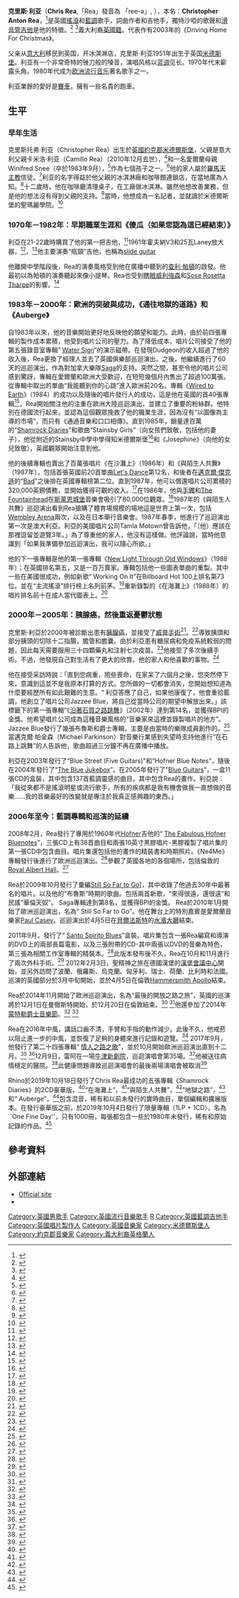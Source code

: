 {{Infobox musical artist
|type=男歌手
|Name           = 克里斯·利亚
|Img            = Chris Rea. personal picture.jpg
|Birth_name     = Christopher Anton Rea
|Born           = {{Birth date and age|1951|3|4}}
|Origin         = {{UK}}[[米德爾斯堡|米德爾斯堡]]
|Instrument     = [[主唱|主唱]]、[[吉他|吉他]]、[[鋼琴|鋼琴]]
|Genre          = [[藍調搖滾|藍調搖滾]]、[[電藍調|電藍調]]、<br />[[軟搖滾|軟搖滾]]、[[流行搖滾|流行搖滾]]
|Occupation     = [[創作歌手|創作歌手]]、[[吉他手|吉他手]]、<br />[[唱片製作人|唱片製作人]]
|Years_active   = 1978年至今
|Associated_acts= [[The_Memphis_Fireflies|The Memphis Fireflies]]
|Label          = 
*[[Magnet_Records|Magnet Records]]
*[[East_West_Records|East West Records]]
*[[Edel_Music|Edel Music]]
*[[Warner_Music_Group|華納音樂]]
*[[Rhino_Entertainment|Rhino Entertainment]]
*Jazzee Blue
}} 
'''克里斯·利亚'''（'''Chris Rea''',「Rea」發音為 「ree-ə」, {{bd|1951年|3月4日|catIdx=R}}），本名：'''Christopher Anton Rea'''，<ref name="The Great Rock Discography">{{cite book|first=Martin C.|last=Strong |year=2000|title=The Great Rock Discography|url=https://archive.org/details/greatrockdiscogr0000stro|edition=5th|publisher=Mojo Books|location=Edinburgh|pages=[https://archive.org/details/greatrockdiscogr0000stro/page/800 800]–801|isbn=1-84195-017-3}}</ref>是英國[[搖滾樂|搖滾]]和[[藍調|藍調]]歌手，詞曲作者和吉他手，獨特沙啞的歌聲和[[滑音管吉他|滑音管吉他]]是他的特徵。<ref>{{cite web|author=David Sinclair|url=https://www.thetimes.co.uk/article/chris-rea-nlshvsnrttb|title=Chris Rea|date=2006-04-27|work=The Times|quote=From being a multimillion-selling, soft-rock tunesmith, Rea, 55, has turned into a hardcore disciple of the electric blues.|accessdate=2018-04-07|archive-date=2020-10-24|archive-url=https://web.archive.org/web/20201024070119/https://www.thetimes.co.uk/article/chris-rea-nlshvsnrttb|dead-url=no}}</ref> <ref>{{cite web|author=Danny Scott|url=https://www.thetimes.co.uk/article/me-and-my-motor-singer-chris-rea-j7zpsq6wd|title=Me and My Motor: singer Chris Rea|date=2017-12-03|work=The Sunday Times|accessdate=2018-04-07|archive-date=2019-05-12|archive-url=https://web.archive.org/web/20190512193702/https://www.thetimes.co.uk/article/me-and-my-motor-singer-chris-rea-j7zpsq6wd|dead-url=no}}</ref>義大利裔[[英國籍|英國籍]]。代表作有2003年的《Driving Home For Christmas》。

父亲从[[意大利|意大利]]移民到英国，开冰淇淋店，克里斯·利亚1951年出生于英国[[米德斯堡|米德斯堡]]。利亚有一个非常奇特的锉刀般的嗓音，演唱风格以[[蓝调|蓝调]]见长。1970年代末嶄露头角。1980年代成为[[欧洲|欧洲]][[流行音乐|流行音乐]]著名歌手之一。

利亚業餘的愛好是[[賽車|賽車]]，擁有一些名貴的跑車。

==生平==
===早年生活===
克里斯托弗·利亚（Christopher Rea）出生於[[英國|英國]][[約克郡|約克郡]][[米德爾斯堡|米德爾斯堡]]，父親是意大利父親卡米洛·利亚（Camillo Rea）（2010年12月去世），<ref>{{cite news|last=Robson|first=Dave|url=http://www.gazettelive.co.uk/news/teesside-news/2010/12/10/teesside-ice-cream-legend-camillo-rea-dies-84229-27799366/|title=Teesside Ice-cream Legend Camillo Rea Dies|publisher=Gazette Live|date=2010-12-10|accessdate=2020-11-27|archive-date=2012-09-28|archive-url=https://web.archive.org/web/20120928125321/http://www.gazettelive.co.uk/news/teesside-news/2010/12/10/teesside-ice-cream-legend-camillo-rea-dies-84229-27799366/|dead-url=no}}</ref>和一名愛爾蘭母親Winifred Snee（卒於1983年9月），<ref>{{cite news|author=Keith Shadwick|url=https://www.independent.co.uk/arts-entertainment/music/features/chris-rea-confessions-of-a-blues-survivor-567613.html|title=Chris Rea Confessions of A Blues Survivor|date=2004-03-26|accessdate=2020-11-27|archive-date=2018-07-01|archive-url=https://web.archive.org/web/20180701040614/https://www.independent.co.uk/arts-entertainment/music/features/chris-rea-confessions-of-a-blues-survivor-567613.html|dead-url=no}}</ref>作為七個孩子之一。<ref>{{cite news|url=http://www.birminghampost.co.uk/business/creative/blues-star-chris-rea-reflects-8038121|title=Blues Star Chris Rea Reflects|author=Graham Young|date=2014-11-05|accessdate=2020-11-27|archive-date=2014-12-25|archive-url=https://web.archive.org/web/20141225000353/http://www.birminghampost.co.uk/business/creative/blues-star-chris-rea-reflects-8038121|dead-url=no}}</ref>他的家人屬於[[羅馬天主教|羅馬天主教]]信徒。<ref>{{cite news|author=馬特·韋斯特科特|url=http://www.thenorthernecho.co.uk/news/9592789.Chris_Rea_s_long_and_winding_road/|title=Chris Rea’s Long and Winding Road|date=2012-03-15|accessdate=2020-11-27|archive-date=2018-06-12|archive-url=https://web.archive.org/web/20180612143309/http://www.thenorthernecho.co.uk/news/9592789.Chris_Rea_s_long_and_winding_road/|dead-url=no}}</ref>利亚的名字得益於他父親的冰淇淋廠和咖啡館連鎖店，在當地廣為人知。<ref>{{cite news|last=Welford|first=Joanne|url=http://www.gazettelive.co.uk/news/nostalgia/behind-scenes-reas-creamy-ices-13361234|title=behind-scenesea's Creams Ices|date=2017-07-23|publisher=Gazette Live|accessdate=2020-11-27|archive-date=2020-09-25|archive-url=https://web.archive.org/web/20200925073211/https://www.gazettelive.co.uk/news/nostalgia/behind-scenes-reas-creamy-ices-13361234|dead-url=no}}</ref>十二歲時，他在咖啡廳清理桌子，在工廠做冰淇淋。雖然他想改善業務，但是他的想法沒有得到父親的支持。<ref>{{cite web|last1=Danziger|first1=Danny|title=The Worst of Times Up to My Elbows in Ice-cream Chris Rea talks to Danny Danziger|url=https://www.independent.co.uk/life-style/the-worst-of-times-up-to-my-elbows-in-ice-cream-chris-rea-talks-to-danny-danziger-1507505.html|date=1993-11-29|accessdate=2020-11-27|archive-date=2020-12-04|archive-url=https://web.archive.org/web/20201204202724/https://www.independent.co.uk/life-style/the-worst-of-times-up-to-my-elbows-in-ice-cream-chris-rea-talks-to-danny-danziger-1507505.html|dead-url=no}}</ref>當時，他想成為一名記者，並就讀於米德爾斯堡的聖瑪麗學院。<ref>{{cite news|last1=Live|first1=Teesside|title=Always Boro Lad|url=https://www.gazettelive.co.uk/news/local-news/always-boro-lad-3789040|website=gazettelive|date=2005-10-13|accessdate=2020-11-27|archive-date=2020-12-05|archive-url=https://web.archive.org/web/20201205084706/https://www.gazettelive.co.uk/news/local-news/always-boro-lad-3789040|dead-url=no}}</ref>
 
===1970年－1982年：早期職業生涯和《傻瓜（如果您認為這已經結束）》===
利亞在21-22歲時購買了他的第一把吉他，<ref>{{cite web|url=http://www.belfasttelegraph.co.uk/life/singer-chris-rea-coping-with-not-having-a-pancreas-can-be-pretty-awful-30780649.html|title=Singer Chris Rea Coping With Not Having A Pancreas Can Be Pretty Awful|date=2014-11-28|work=[[Belfast_Telegraph|Belfast Telegraph]]|accessdate=2020-11-27|archive-date=2018-09-24|archive-url=https://web.archive.org/web/20180924033635/https://www.belfasttelegraph.co.uk/life/singer-chris-rea-coping-with-not-having-a-pancreas-can-be-pretty-awful-30780649.html|dead-url=no}}</ref>1961年霍夫納V3和25瓦Laney放大器，<ref>{{cite web|author=David Mead|url=http://www.musicradar.com/news/guitar/chris-rea-his-guitar-origins-strats-the-blues-and-la-passione-638813|title=Chris Rea His Guitar Origins Strats The Blues and La Passione|date=2016-06-15|work=[[MusicRadar|MusicRadar]]}}</ref>，<ref>{{cite web|url=http://ne4me.dev.visualsoft.co.uk/celebrities-3/middlesbrough-superstar-speaks-exclusively-12.html|title=Middlesbrough Superstar Speaks Exclusively|date=2010-03-05|work=ne4me|accessdate=2020-11-27|archive-date=2015-04-05|archive-url=https://archive.is/20150405195527/http://ne4me.dev.visualsoft.co.uk/celebrities-3/middlesbrough-superstar-speaks-exclusively-12.html|dead-url=no}}</ref>他主要演奏“瓶頸”吉他，也稱為[[slide_guitar|slide guitar]]</ref>他離開中學階段後，Rea的演奏風格受到他在廣播中聽到的[[查利·帕頓|查利·帕頓]]的啟發。他最初以為帕頓的演奏聽起來像小提琴。Rea也受到[[瞎眼威利強森|瞎眼威利強森]]和[[Sose_Rosetta_Tharpe|Sose Rosetta Tharpe]]的影響。<ref>{{cite news|author=Will Hodgkinson|url=https://www.theguardian.com/culture/2002/sep/13/artsfeatures1|title=Guardian02|accessdate=2020-11-27|archive-date=2020-12-04|archive-url=https://web.archive.org/web/20201204113907/https://www.theguardian.com/culture/2002/sep/13/artsfeatures1|dead-url=no}}</ref>


===1983年－2000年：歐洲的突破與成功，《通往地獄的道路》和《Auberge》===
自1983年以來，他的音樂開始更好地反映他的願望和能力。此時，由於前四張專輯的製作成本累積，他受到唱片公司的壓力。為了降低成本，唱片公司接受了他的第五張錄音室專輯“ [[Water_Sign_(Chris_Rea專輯)|Water Sign]]”的演示磁帶。在發現Dudgeon的收入超過了他的收入後，Rea更換了經理人並去了英國俱樂部巡迴演出。之後，他繼續進行了60天的巡迴演出，作為對加拿大樂隊[[Saga_(band)|Saga]]的支持。突然之間，甚至令他的唱片公司感到驚訝，專輯在愛爾蘭和歐洲大受歡迎，在短短幾個月內售出了超過100萬張。從專輯中取出的單曲“我能聽到你的心跳”進入歐洲前20名。專輯《[[Wired_to_Earth|Wired to Earth]]》（1984）的成功以及隨後的唱片發行人的成功，這是他在英國的首40張專輯<ref>{{cite web|url=http://www.officialcharts.com/artist/29468/chris-rea/|title=Chris Rea|publisher=Official UK Charts|date=2017-01-09|accessdate=2020-11-27|archive-date=2020-12-02|archive-url=https://web.archive.org/web/20201202091359/https://www.officialcharts.com/artist/29468/chris-rea/|dead-url=no}}</ref>，Rea開始關注他的注重在歐洲大陸巡迴演出，並建立了重要的粉絲群。他特別在德國流行起來，並認為這個觀眾挽救了他的職業生涯，因為沒有“以圖像為主導的市場”，而只有《通過音樂和口口相傳》。直到1985年，銷量達百萬的“[[Shamrock_Diaries|Shamrock Diaries]]”和歌曲“Stainsby Girls”（向女孩們致敬，包括他的妻子），他從附近的Stainsby中學中學得知米德爾斯堡<ref>{{cite web|url=https://www.jonkutner.com/stainsby-girls/|title=Stainsby Girls (Chris Rea)|date=2013-11-10|accessdate=2020-11-27|archive-date=2020-12-04|archive-url=https://web.archive.org/web/20201204214753/https://www.jonkutner.com/stainsby-girls/|dead-url=no}}</ref>和《Josephine》（向他的女兒致敬），英國觀眾開始注意到他。

他的後續專輯也賣出了百萬張唱片《在沙灘上》（1986年）和《與陌生人共舞》（1987年），包括首張英國前20首單曲[[Let's_Dance_(克里斯·利亞歌曲)|Let's Dance]]第12名，和後者在[[邁克爾·傑克遜|邁克爾·傑克遜]]的“[[Bad（album）|Bad]]”之後排在英國專輯榜第二位。直到1987年，他可以償還唱片公司累積的320,000英鎊債務，並開始獲得可觀的收入。<ref>{{cite news|author=Henry Yates|url=http://teamrock.com/feature/2015-12-01/chris-rea-straight-shooter|title=Chris Rea Straight Shooter|date=2015-12-01|work=TeamRock|accessdate=2020-11-27|archive-date=2018-03-16|archive-url=https://web.archive.org/web/20180316124849/http://teamrock.com/feature/2015-12-01/chris-rea-straight-shooter|dead-url=no}}</ref>在1986年，他與[[手鐲|手鐲]]和[[The_Fountainhead_(樂隊)|The Fountainhead]]在[[斯莱恩城堡|斯莱恩城堡]]音樂會吸引了80,000位觀眾。<ref>{{cite news|author=Joe O'Brien|url=http://www.rte.ie/archives/2016/0705/800338-queen-at-slane-castle/|title=Queen at Slane Castle 1986|date=1986-07-07|work=[[RaidióTeilifísÉireann|RaidióTeilifísÉireann]]|accessdate=2020-11-27|archive-date=2020-10-01|archive-url=https://web.archive.org/web/20201001085553/https://www.rte.ie/archives/2016/0705/800338-queen-at-slane-castle/|dead-url=no}}</ref>1987年的《與陌生人共舞》巡迴演出看到Rea搶購了體育場規模的場地這是世界上第一次，包括[[Wembley_Arena|Wembley Arena]]兩次，以及在日本舉行音樂會。1987年春季，他進行了巡迴演出第一次是澳大利亞。利亞的美國唱片公司Tamla Motown曾告訴他，「（他）應該在那裡逗留並遊覽3年。」為了尊重他的家人，他沒有這樣做。他評論說，當時他意識到「如果我準備參加巡迴演出，我可以隨心所欲。」

他的下一張專輯是他的第一張專輯《[[New_Light_Through_Old_Windows|New Light Through Old Windows]]》（1988年）；在英國排名第五，又是一百万賣家。專輯包括他一些圖表單曲的重製。其中一些在美國很成功，例如新歌“ Working On It”在Billboard Hot 100上排名第73位。並在“主流搖滾”排行榜上名列前茅。<ref>{{cite web|url=https://www.billboard.com/music/chris-rea/chart-history/hot-mainstream-rock-tracks/song/319164|title=Working It It (Mainstream Rock)|work=Billboard|accessdate=2020-11-27|archive-date=2020-12-04|archive-url=https://web.archive.org/web/20201204075648/https://www.billboard.com/music/chris-rea/chart-history/hot-mainstream-rock-tracks/song/319164|dead-url=no}}</ref>重新錄製的《在海灘上》（1988年）的唱片排名前十在成人當代圖表上。<ref>{{cite web|url=https://www.billboard.com/music/chris-rea/chart-history/adult-contemporary/song/379341|title=On the Beach|accessdate=2020-11-27|archive-date=2020-12-06|archive-url=https://web.archive.org/web/20201206223410/https://www.billboard.com/music/chris-rea/chart-history/adult-contemporary/song/379341|dead-url=no}}</ref>

===2000年－2005年：胰腺癌，然後重返憂鬱狀態===
克里斯·利亞於2000年被診斷出患有[[胰腺癌|胰腺癌]]，並接受了[[胰十二指腸切除術|威普手術]]<ref>{{cite web|url=http://archiviostorico.corriere.it/2000/agosto/04/Chris_Rea_operato_urgenza_tolto_co_0_0008047500.shtml|title=Chris Rea operato urgenza tolto|date=2000-08-04|language=it|journal=Corriere della Sera|pages=34|accessdate=2020-11-27|archive-date=2015-11-20|archive-url=https://web.archive.org/web/20151120155441/http://archiviostorico.corriere.it/2000/agosto/04/Chris_Rea_operato_urgenza_tolto_co_0_0008047500.shtml|dead-url=no}}</ref>。<ref>{{cite news |url=http://news.bbc.co.uk/local/tees/hi/people_and_places/music/newsid_8575000/8575077.stm |title=Chris Rea plays North East gigs |date=2010-03-18 |work=BBC News |accessdate=2014-03-28 |archive-date=2019-02-26 |archive-url=https://web.archive.org/web/20190226050950/http://news.bbc.co.uk/local/tees/hi/people_and_places/music/newsid_8575000/8575077.stm |dead-url=no }}</ref>導致胰頭和部分胰頭的切除十二指腸，膽管和膽囊。由於利亞患有糖尿病和免疫系統較弱的問題，因此每天需要服用三十四顆藥丸和注射七次疫苗。<ref>{{cite web|author=Gavin Martin|url=http://blogs.mirror.co.uk/the-ticket/2009/10/chris-reas-fighting-fit-and-ra.html|title=Chris Reas fighting fit and ra|work=Daily Mirror|date=2009-10-02|accessdate=2020-11-27|archive-date=2013-10-21|archive-url=https://web.archive.org/web/20131021023230/http://blogs.mirror.co.uk/the-ticket/2009/10/chris-reas-fighting-fit-and-ra.html|dead-url=no}}</ref>他接受了多次後續手術。不過，他發現自己對生活有了更大的欣賞，他的家人和他喜歡的事物。<ref>{{cite web|author=Garth Pearce|url=https://www.saga.co.uk/magazine/entertainment/celebrities/chris-rea|title=Chris Rea on cancer, family, fame and the key to happiness|date=2015-09-17|publisher=Saga|accessdate=2020-11-27|archive-date=2020-12-05|archive-url=https://web.archive.org/web/20201205185428/https://www.saga.co.uk/magazine/entertainment/celebrities/chris-rea|dead-url=no}}</ref>

他在接受采訪時說：「直到您病重，險些喪命，在家呆了六個月之後，您突然停下來，意識到這並不是我原本打算的方式。您所做的一切都會消失，您開始想知道為什麼要經歷所有如此艱難的生意。“ 利亞答應了自己，如果他康復了，他會重拾藍調，他創立了唱片公司Jazzee Blue，將自己從當時公司的期望中解放出來。」該標籤下的第一張專輯“《[[沿著石質之路跳舞|沿著石質之路跳舞]]》（2002年）達到第14名，並獲得BPI的金獎。他希望唱片公司成為這種音樂風格的“音樂家來這裡並錄製唱片的地方”。 Jazzee Blue發行了幾張布魯斯和爵士專輯，主要是由當時的樂隊成員創作的。<ref>{{cite news|author=Mark Edwards|url=https://www.thetimes.co.uk/article/chris-rea-blue-street-m2zpv0hw9vj|title=Chris Rea Blue Street|date=2003-07-27|work=The Times|accessdate=2020-11-27|archive-date=2020-12-06|archive-url=https://web.archive.org/web/20201206132657/https://www.thetimes.co.uk/article/chris-rea-blue-street-m2zpv0hw9vj|dead-url=no}}</ref>當邁克爾·帕金森（Michael Parkinson）對音樂行業感到失望時支持他進行“在石路上跳舞”的人告訴他，歌曲超過三分鐘不再在廣播中播放。

利亞在2003年發行了“Blue Street (Five Guitars)"和“Hofner Blue Notes”，隨後在2004年發行了“[[The_Blue_Jukebox|The Blue Jukebox]]”。在2005年發行了"[[Blue_Guitars|Blue Guitars]]”，一盒11張CD的盒裝，其中包含137首藍調靈感的曲目，其中包含Rea的畫作。利亞說： 「我從來都不是搖滾明星或流行歌手，所有的疾病都是我有機會做我一直想做的音樂......我的音樂最好的改變就是專注於我真正感興趣的東西。」

=== 2006年至今：藍調專輯和巡演的延續===
2008年2月，Rea發行了專用於1960年代[[Hofner|Hofner]]吉他的“ [[The_Fabulous_Hofner_Bluenotes|The Fabulous Hofner Bluenotes]]”，三張CD上有38首曲目和兩張10英寸黑膠唱片-黑膠複製了唱片集的第一張CD中包含曲目。唱片集還包括他的畫作的精裝書和時期照片。《Ne4Me》專輯發行後進行了歐洲巡迴演出。<ref>{{cite news|url=http://www.thejournal.co.uk/culture/music/review-chris-rea-newcastle-city-4505977|title=Chris Rea New Castle City|date=2008-04-03|work=[[The_Journal（newspaper）|The Journal]]|accessdate=2020-11-27|archive-date=2017-12-14|archive-url=https://web.archive.org/web/20171214071514/http://www.thejournal.co.uk/culture/music/review-chris-rea-newcastle-city-4505977|dead-url=no}}</ref>參觀了英國各地的各個場所，包括倫敦的[[Royal_Albert_Hall|Royal Albert Hall]]。<ref>{{cite news|url=http://www.uncut.co.uk/news/win-tickets-to-see-chris-rea-52757|title=Win! Tickets to see Chris Rea!|date=2008-02-27|work=Uncut|accessdate=2020-11-27|archive-date=2020-10-01|archive-url=https://web.archive.org/web/20201001014610/https://www.uncut.co.uk/news/win-tickets-to-see-chris-rea-52757/|dead-url=no}}</ref>

Rea於2009年10月發行了彙編[[Still_So_Go：The_Best_of_Chris_Rea|Still So Far to Go]]]，其中收錄了他過去30年中最著名的唱片。以及他的“布魯斯”時期的歌曲。包括兩首新歌，“來得很遠，還很遠”和民謠“華倫天奴”。 Saga專輯達到第8名，並獲得BPI的金獎。 Rea於2010年1月開始了歐洲巡迴演出，名為“ Still So Far to Go”。他在舞台上的特別嘉賓是愛爾蘭音樂家[[保羅·凱西_(音樂家)|Paul Casey]]。巡迴演出於4月5日在[[貝爾法斯特|貝爾法斯特]]的[[水濱大廳|水濱大廳]]結束。

2011年9月，發行了“ [[Santo_Spirito_Blues|Santo Spirito Blues]]”盒裝。唱片集包含一張Rea編寫和導演的DVD上的兩部長篇電影，以及三張附帶的CD-其中兩張以DVD的音樂為特色，第三張為相關工作室專輯的精裝本。<ref>{{cite web|url=http://www.music-news.com/shownews.asp?nItemID=48577|title=Chris Rea宣布聖斯皮里託之旅|date=2012-02-07|publisher=Music News|accessdate=2020-11-27|archive-date=2015-10-01|archive-url=https://web.archive.org/web/20151001005131/http://www.music-news.com/shownews.asp?nItemID=48577|dead-url=no}}</ref>此版本發布後不久，Rea在10月和11月進行了兩次外科手術。<ref>{{cite web|url=http://kyivweekly.com.ua/pulse/persona/2012/02/13/151818.html|title=Chris Rea：到日期= 2012年2月13日的路途無處可逃|work=Kyiv Weekly|accessdate=2020年11月27日|archive-date=2015年10月1日|archive-url=https://web.archive.org/web/20151001045722/http://kyivweekly.com.ua/pulse/persona/2012/02/13/151818.html|dead-url=no}}</ref> 2012年2月3日，聖精神之旅在德國漢堡的[[漢堡會議中心|漢堡會議中心]]開始，並另外訪問了波蘭、俄羅斯、烏克蘭、匈牙利、瑞士、荷蘭、比利時和法國。巡演的英國部分於3月中旬開始，並於4月5日在倫敦[[Hammersmith_Apollo|Hammersmith Apollo]]結束。

Rea於2014年11月開始了歐洲巡迴演出，名為“最後的開放之路之旅”，英國的巡演將於12月1日在曼徹斯特開始，於12月20日在倫敦結束。<ref>{{cite web|url=http://www.gigwise.com/news/90020/chris-rea-announces-december-2014-uk-tour|title=Chris Rea Announces December 2014 UK Tour|date=2014-04-08|work=gigwise.com|accessdate=2020-11-27|archive-date=2020-09-20|archive-url=https://web.archive.org/web/20200920171618/https://www.gigwise.com/news/90020/chris-rea-announces-december-2014-uk-tour|dead-url=no}}</ref> <ref>{{cite news|author=Andrew Johnston|url=https://www.belfasttelegraph.co.uk/entertainment/news/chris-rea-review-guitar-hero-hasnt-run-out-of-fuel-30806350.html|title=Chris Rea評論：吉他英雄的燃料還沒有耗盡|date=2014-12-08|work=Belfast Telegraph|accessdate=2020-11-27|archive-date=2020-12-05|archive-url=https://web.archive.org/web/20201205135942/https://www.belfasttelegraph.co.uk/entertainment/news/chris-rea-review-guitar-hero-hasnt-run-out-of-fuel-30806350.html|dead-url=no}}</ref>他還參加了2014年[[蒙特勒爵士音樂節|蒙特勒爵士音樂節]]。<ref>{{cite news|url=https://www.24heures.ch/festivals/chroniques/chris-rea-distille-blues-survivant-sent-fort-bourbon/story/12103744|title=Chris Rea Distille Blues Survivant Sent Fort Bourbon|date=2014-07-06|work=24 heu res|language=fr|accessdate=2020-11-27|archive-date=2020-12-06|archive-url=https://web.archive.org/web/20201206124925/https://www.24heures.ch/festivals/chroniques/chris-rea-distille-blues-survivant-sent-fort-bourbon/story/12103744|dead-url=no}}</ref> <ref>{{cite web|url=http://www.montreuxjazz.com/interviews-chris-rea-2014-07-05|title=Interviews-Chris Rea|date=2014-07-05|work=Montreux Jazz}}</ref>

Rea在2016年中風，講話口齒不清，手臂和手指的動作減少。此後不久，他戒菸以阻止進一步的中風，並恢復了足夠的身體來進行記錄和遊覽。<ref>{{cite news|url=https://www.express.co.uk/entertainment/music/857387/Chris-Rea-pancreatic-cancer-stroke-health-struggle-rock-star-interview|title=Chris Rea與胰腺癌的鬥爭：我永遠都不會像以前那樣|date=2017-09-24|work=Daily Express|accessdate=2017-12-10|archive-date=2020-09-21|archive-url=https://web.archive.org/web/20200921025117/https://www.express.co.uk/entertainment/music/857387/Chris-Rea-pancreatic-cancer-stroke-health-struggle-rock-star-interview|dead-url=no}}</ref> 2017年9月，他發行了第二十四張專輯“ [[情人之路之歌|情人之路之歌]]”，並於10月開始歐洲巡迴演出直到十二月。<ref>{{cite news|author=Dave Robson|url=http://www.gazettelive.co.uk/whats-on/music-nightlife-news/chris-rea-reveals-tour-dates-12936489|title=Chris Rea再次出馬時透露了巡演日期|date=2017-04-24|work=憲報現場直播|accessdate=2020-11-27|archive-date=2020-09-25|archive-url=https://web.archive.org/web/20200925075829/https://www.gazettelive.co.uk/whats-on/music-nightlife-news/chris-rea-reveals-tour-dates-12936489|dead-url=no}}</ref> <ref>{{cite news|author=Dave Lawrence|url=http://www.thenorthernecho.co.uk/news/local/teesvalley/middlesbrough/15675993.Review__Chris_Rea__Sage_Gateshead/＃comments-anchor|title=評論：克里斯·雷亞（Sage Gateshead）|date=2017-11-22|work=The Northern Echo}}</ref>12月9日，雷阿在一場[[牛津新劇院|牛津新劇院]]，巡迴演唱會第35場。<ref>{{cite news|author=Lin Jenkins|url=https://www.theguardian.com/music/2017/dec/09/chris在牛津劇院的一個舞台上大面積倒塌|title=克里斯·雷亞在牛津劇院的舞台上倒塌後“穩定”|date=2017-12-09|work=The Guardian}}</ref>他被送往病情穩定的醫院。<ref>{{cite news|author=Nicola Harley|url=https://www.telegraph.co.uk/news/2017/12/09/driving-home-christmas-star-chris-rea-collapses-stage/|title=Chris Rea，駕車回家過聖誕節的明星，在舞台上“陷入困境”後“穩定”|date=2017-12-10|work=The Daily Telegraph|accessdate=2020-11-27|archive-date=2020-12-06|archive-url=https://web.archive.org/web/20201206064406/https://www.telegraph.co.uk/news/2017/12/09/driving-home-christmas-star-chris-rea-collapses-stage/|dead-url=no}}</ref>此健康問題導致巡迴演唱會的最後兩場演唱會被取消<ref>{{cite news|author=Laura Harding|url=https://www.independent.co.uk/news/uk/home-news/chris-rea-shows-cancel-collapse-stage-bournemouth-international-centre-bic-music-a8103901.html|title=Chris Rea）在舞台倒塌後取消了另一場演出|date=2017-12-11|work=The Independent|accessdate=2020-11-27|archive-date=2020-12-05|archive-url=https://web.archive.org/web/20201205041854/https://www.independent.co.uk/news/uk/home-news/chris-rea-shows-cancel-collapse-stage-bournemouth-international-centre-bic-music-a8103901.html|dead-url=no}}</ref>

Rhino於2019年10月18日發行了Chris Rea最成功的五張專輯《Shamrock Diaries》的2CD豪華版，<ref>{{cite web|url=https://store.rhino.co.uk/uk/shamrock-diaries-2cd-deluxe-edition.html|title=Shamrock Diaries (2CD Deluxe Edition)|website=Store.rhino.co.uk}}</ref>“在海灘上”，<ref>{{cite web|url=https://store.rhino.co.uk/uk/on-the-beach-2cd-deluxe-edition.html|title =在海灘上（2CD豪華版）|website=Store.rhino.co.uk}}</ref>“與陌生人共舞”，<ref>{{cite web|url=https://store.rhino.co.uk/uk/dancing-with-strangers-2cd-deluxe-edition.html|title=Dancing with Strangers (2CD Deluxe Edition)|website=Store.rhino.co.uk}}</ref>“地獄之路”，<ref>{{cite web|url=https://store.rhino.co.uk/uk/the-road-to-hell-2cd-deluxe-edition.html|title=The Road To Hell (2CD Deluxe Edition)|website=Store.rhino.co.uk}}</ref>和“ Auberge”，<ref>{{cite web|url= https://store.rhino.co.uk/uk/auberge-2cd-deluxe-edition.html|title=Auberge (2CD Deluxe Edition)|website=Store.rhino.co.uk}}</ref>包含混音，稀有和以前未發行的實時曲目，單個編輯和擴展版本。在發行豪華版之前，於2019年10月4日發行了限量專輯（1LP + 1CD），名為``One Fine Day''，只有1000冊，每張都包含一些於1980年未發行，稀有和原始記錄的作品。<ref>{{cite web|url=https://store.rhino.co.uk/uk/artists/chris-rea/one-fine-day-Vinyl.html|title=One Fine Day|website=Store.rhino.co.uk}}</ref>

== 參考資料 ==
{{Reflist}}

== 外部連結 ==
{{wikiquote}}
{{Commons category|Chris Rea}}
*[http://www.chrisrea.com Official site] {{Wayback|url=http://www.chrisrea.com/ |date=20201101094433 }}
* {{IMDb name|id=0713730|name=Chris Rea}}
{{Authority control}}
{{DEFAULTSORT:Rea, Chris}}
[[Category:英國男歌手|Category:英國男歌手]]
[[Category:英國流行音樂歌手|Category:英國流行音樂歌手]]
[[Category:英國藍調歌手|R]]
[[Category:英國藍調吉他手|Category:英國藍調吉他手]]
[[Category:英國唱片製作人|Category:英國唱片製作人]]
[[Category:英國音樂家|Category:英國音樂家]]
[[Category:米德爾斯堡人|Category:米德爾斯堡人]]
[[Category:約克郡音樂家|Category:約克郡音樂家]]
[[Category:義大利裔英格蘭人|Category:義大利裔英格蘭人]]